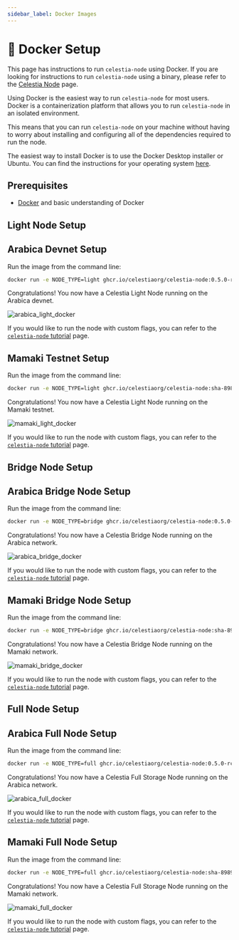 ```yaml
---
sidebar_label: Docker Images
---
```



# 🐳 Docker Setup

This page has instructions to run `celestia-node` using Docker. If you are
looking for instructions to run `celestia-node` using a binary, please
refer to the [Celestia Node](../developers/celestia-node.mdx) page.

Using Docker is the easiest way to run `celestia-node` for most
users. Docker is a containerization platform that allows you to run `celestia-node`
in an isolated environment.

This means that you can run `celestia-node` on your machine without having
to worry about installing and configuring all of the dependencies required
to run the node.

The easiest way to install Docker is to use the Docker Desktop installer or
Ubuntu. You can find the instructions for your operating system
[here](https://docs.docker.com/engine/install/).

## Prerequisites
- [Docker](https://docs.docker.com/get-docker/) and basic understanding of Docker

<Tabs groupID="node">
<TabItem value="light" label="Light">

## Light Node Setup

<Tabs groupId="network">
<TabItem value="arabica" label="Arabica">

## Arabica Devnet Setup

Run the image from the command line:
    
```bash 
docker run -e NODE_TYPE=light ghcr.io/celestiaorg/celestia-node:0.5.0-rc5 celestia light start --core.ip https://limani.celestia-devops.dev --core.grpc.port 9090 --gateway --gateway.addr 127.0.0.1 --gateway.port 26659 --p2p.network arabica
```

Congratulations! You now have a Celestia Light Node running on the Arabica devnet.

![arabica_light_docker](/img/nodes/arabica_light_docker.gif)

If you would like to run the node with custom flags,
you can refer to the
[`celestia-node` tutorial](../developers/node-tutorial.mdx#connect-to-a-public-core-endpoint) page.

</TabItem>
<TabItem value="mamaki" label="Mamaki">

## Mamaki Testnet Setup

Run the image from the command line:
    
```bash 
docker run -e NODE_TYPE=light ghcr.io/celestiaorg/celestia-node:sha-89892d8 celestia light start --core.grpc https://rpc-mamaki.pops.one:9090
```

Congratulations! You now have a Celestia Light Node running on the Mamaki testnet.

![mamaki_light_docker](/img/nodes/mamaki_light_docker.gif)

If you would like to run the node with custom flags,
you can refer to the
[`celestia-node` tutorial](../developers/node-tutorial.mdx#connect-to-a-public-core-endpoint) page.

</TabItem>
</Tabs>
</TabItem>
<TabItem value="bridge" label="Bridge">

## Bridge Node Setup

<Tabs groupId="network">
<TabItem value="arabica" label="Arabica">

## Arabica Bridge Node Setup

Run the image from the command line:
    
```bash 
docker run -e NODE_TYPE=bridge ghcr.io/celestiaorg/celestia-node:0.5.0-rc5 celestia bridge start --core.ip https://limani.celestia-devops.dev --core.grpc.port 9090 --gateway --gateway.addr 127.0.0.1 --gateway.port 26659 --p2p.network arabica
```

Congratulations! You now have a Celestia Bridge Node running on the Arabica network.

![arabica_bridge_docker](/img/nodes/arabica_bridge_docker.gif)

If you would like to run the node with custom flags,
you can refer to the
[`celestia-node` tutorial](../developers/node-tutorial.mdx#connect-to-a-public-core-endpoint) page.

</TabItem>
<TabItem value="mamaki" label="Mamaki">

## Mamaki Bridge Node Setup

Run the image from the command line:
    
```bash 
docker run -e NODE_TYPE=bridge ghcr.io/celestiaorg/celestia-node:sha-89892d8 celestia bridge start --core.remote https://rpc-mamaki.pops.one:26657
```

Congratulations! You now have a Celestia Bridge Node running on the Mamaki network.

![mamaki_bridge_docker](/img/nodes/mamaki_bridge_docker.gif)

If you would like to run the node with custom flags,
you can refer to the
[`celestia-node` tutorial](../developers/node-tutorial.mdx#connect-to-a-public-core-endpoint) page.

</TabItem>
</Tabs>
</TabItem>
<TabItem value="full" label="Full">

## Full Node Setup

<Tabs groupId="network">
<TabItem value="arabica" label="Arabica">

## Arabica Full Node Setup

Run the image from the command line:
    
```bash 
docker run -e NODE_TYPE=full ghcr.io/celestiaorg/celestia-node:0.5.0-rc5 celestia full start --core.ip https://limani.celestia-devops.dev --core.grpc.port 9090 --gateway --gateway.addr 127.0.0.1 --gateway.port 26659 --p2p.network arabica
```

Congratulations! You now have a Celestia Full Storage Node running on the Arabica network.

![arabica_full_docker](/img/nodes/arabica_full_docker.gif)

If you would like to run the node with custom flags,
you can refer to the
[`celestia-node` tutorial](../developers/node-tutorial.mdx#connect-to-a-public-core-endpoint) page.

</TabItem>
<TabItem value="mamaki" label="Mamaki">

## Mamaki Full Node Setup

Run the image from the command line:
    
```bash 
docker run -e NODE_TYPE=full ghcr.io/celestiaorg/celestia-node:sha-89892d8 celestia full start --core.remote https://rpc-mamaki.pops.one:26657
```

Congratulations! You now have a Celestia Full Storage Node running on the Mamaki network.

![mamaki_full_docker](/img/nodes/mamaki_full_docker.gif)

If you would like to run the node with custom flags,
you can refer to the
[`celestia-node` tutorial](../developers/node-tutorial.mdx#connect-to-a-public-core-endpoint) page.

</TabItem>
</Tabs>
</TabItem>
</Tabs>
